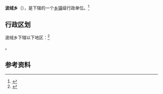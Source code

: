 {{中国乡级行政区|54/23/36/204/000}}

'''波绒乡'''（{{bo|z=སྤོ་རོང་}}），是{{PRC admin/fullname|54/23/36/204/000|3}}下辖的一个[[乡镇|乡镇]]级行政单位。<ref>{{PRC admin/ref sgc|{{PRC admin/parent|54/23/36/204/000}}}}</ref>

== 行政区划 ==

波绒乡下辖以下地区：<ref>{{PRC admin/ref sgc|54/23/36/204/000}}</ref>

{{PRC admin/children|54/23/36/204/000}}。

== 参考资料 ==

{{reflist}}

{{行政区划小作品}}
{{PRC admin/navcat|54/23/36/204/000}}